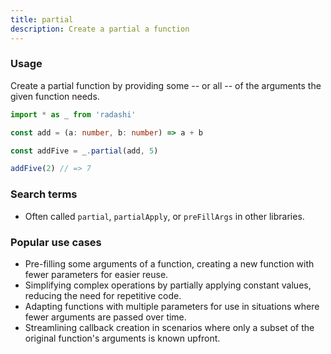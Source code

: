 ```yaml
---
title: partial
description: Create a partial a function
---
```


### Usage

Create a partial function by providing some -- or all -- of the arguments the given function needs.

```ts
import * as _ from 'radashi'

const add = (a: number, b: number) => a + b

const addFive = _.partial(add, 5)

addFive(2) // => 7
```

### Search terms

- Often called `partial`, `partialApply`, or `preFillArgs` in other libraries.

### Popular use cases

- Pre-filling some arguments of a function, creating a new function with fewer parameters for easier reuse.
- Simplifying complex operations by partially applying constant values, reducing the need for repetitive code.
- Adapting functions with multiple parameters for use in situations where fewer arguments are passed over time.
- Streamlining callback creation in scenarios where only a subset of the original function's arguments is known upfront.
